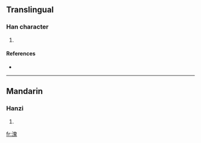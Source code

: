 ==Translingual==

===Han character===
{{Han char|rn=85|rad=水|as=10|sn=13|four=3611<sub>3</sub>|canj=水竹山戈 (EHUI)}}

# {{defn|Han|sort=水10}}

====References====
* {{Han ref|kx=0641.190|dkj=17997|dj=1048.210|hdz=31701.050|uh=6EBE|ud=28350|bh=DE5A|bd=56922}}

----

==Mandarin==

===Hanzi===
{{cmn-hanzi|pin=[[wēi]] ([[wei1]])|wg=wei<sup>1</sup>}}

# {{defn|Mandarin|sort=水10}}

[[fr:溾]]